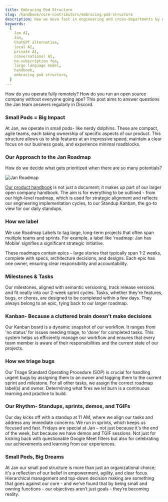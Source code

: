 ```yaml
---
title: Embracing Pod Structure
slug: /handbook/core-contributors/embracing-pod-structure
description: How we move fast in engineering and cross-departments by owning functions, clear prioritization and sprints.
keywords:
  [
    Jan AI,
    Jan,
    ChatGPT alternative,
    local AI,
    private AI,
    conversational AI,
    no-subscription fee,
    large language model,
    handbook,
    embracing pod structure,
  ]
---
```


How do you operate fully remotely? How do you run an open source company without everyone going ape? This post aims to answer questions the Jan team answers regularly in Discord.

### Small Pods = Big Impact

At Jan, we operate in small pods- like nerdy dolphins. These are compact, agile teams, each taking ownership of specific aspects of our product. This structure allows us to ship features at an impressive speed, maintain a clear focus on our business goals, and experience minimal roadblocks.

### Our Approach to the Jan Roadmap

How do we decide what gets prioritized when there are so many potentials?

![Jan Roadmap](./assets/02-jan-roadmap.png)

[Our product handbook](https://jan.ai/handbook/product/) is not just a document; it makes up part of our larger open company handbook. The aim is for everything to be outlined - from our high-level roadmap, which is used for strategic alignment and reflects our engineering implementation cycles, to our Standup Kanban, the go-to view for our daily standups.

### How we label

We use Roadmap Labels to tag large, long-term projects that often span multiple teams and sprints. For example, a label like 'roadmap: Jan has Mobile' signifies a significant strategic initiative.

These roadmaps contain epics – large stories that typically span 1-2 weeks, complete with specs, architecture decisions, and designs. Each epic has one owner, ensuring clear responsibility and accountability.

### Milestones & Tasks

Our milestones, aligned with semantic versioning, track release versions and fit neatly into our 2-week sprint cycles. Tasks, whether they're features, bugs, or chores, are designed to be completed within a few days. They always belong to an epic, tying back to our larger roadmap.

### Kanban- Because a cluttered brain doesn’t make decisions

Our Kanban board is a dynamic snapshot of our workflow. It ranges from 'no status' for issues needing triage, to 'done' for completed tasks. This system helps us efficiently manage our workflow and ensures that every team member is aware of their responsibilities and the current state of our projects.

### How we triage bugs

Our Triage Standard Operating Procedure (SOP) is crucial for handling urgent bugs by assigning them to an owner and tagging them to the current sprint and milestone. For all other tasks, we assign the correct roadmap label(s) and owner. Determining what fires we let burn is a continuous learning and practice to build.

### Our Rhythm- Standups, sprints, demos, and TGIFs

Our day kicks off with a standup at 11 AM, where we align our tasks and address any immediate concerns. We run in sprints, which keeps us focused and fast. Fridays are special at Jan – not just because it's the end of the week, but because we have demos and TGIF sessions. Not just for kicking back with questionable Google Meet filters but also for celebrating our achievements and learning from our experiences.

### Small Pods, Big Dreams

At Jan our small pod structure is more than just an organizational choice; it's a reflection of our belief in empowerment, agility, and clear focus. Hierarchical management and top-down decision making are something that goes against our core - and we’ve found that by being small and owning functions - our objectives aren’t just goals - they’re becoming reality.
